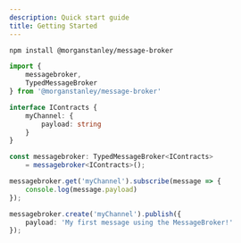 ```yaml
---
description: Quick start guide
title: Getting Started
---
```


```bash
npm install @morganstanley/message-broker
```

```Typescript
import {
    messagebroker,
    TypedMessageBroker
} from '@morganstanley/message-broker'

interface IContracts {
    myChannel: {
        payload: string
    }
}

const messagebroker: TypedMessageBroker<IContracts>
    = messagebroker<IContracts>();

messagebroker.get('myChannel').subscribe(message => {
    console.log(message.payload)
});

messagebroker.create('myChannel').publish({
    payload: 'My first message using the MessageBroker!'
});
```
